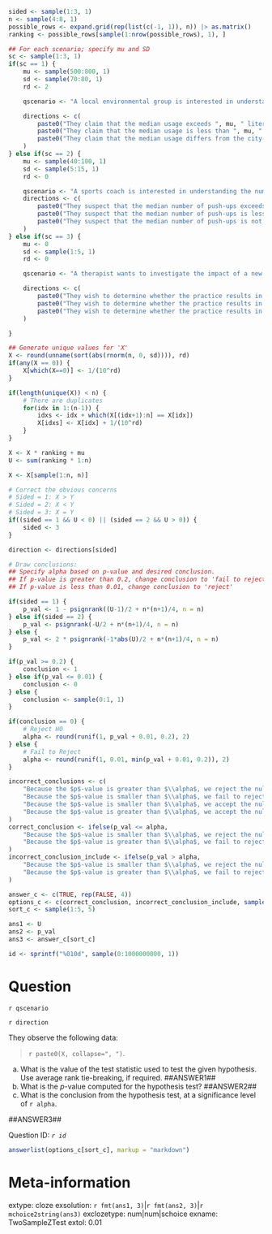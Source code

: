 ```r

sided <- sample(1:3, 1)
n <- sample(4:8, 1)
possible_rows <- expand.grid(rep(list(c(-1, 1)), n)) |> as.matrix()
ranking <- possible_rows[sample(1:nrow(possible_rows), 1), ]

## For each scenario; specify mu and SD 
sc <- sample(1:3, 1)
if(sc == 1) {
    mu <- sample(500:800, 1)
    sd <- sample(70:80, 1)
    rd <- 2 

    qscenario <- "A local environmental group is interested in understanding the median daily water consumption, per household, within their city."

    directions <- c(
        paste0("They claim that the median usage exceeds ", mu, " liters."),
        paste0("They claim that the median usage is less than ", mu, " liters."),
        paste0("They claim that the median usage differs from the city-reported median of ", mu, " liters.")
    )
} else if(sc == 2) {
    mu <- sample(40:100, 1)
    sd <- sample(5:15, 1)
    rd <- 0 

    qscenario <- "A sports coach is interested in understanding the number of push-ups that their athletes can complete."
    directions <- c(
        paste0("They suspect that the median number of push-ups exceeds ", mu, "."),
        paste0("They suspect that the median number of push-ups is less than ", mu, "."),
        paste0("They suspect that the median number of push-ups is not ", mu, ".")
    )
} else if(sc == 3) {
    mu <- 0
    sd <- sample(1:5, 1)
    rd <- 0

    qscenario <- "A therapist wants to investigate the impact of a new mindfulness technique on their patients' stress scores. They measure the change in stress score (on a standardized scale) that was observed after a single week of implementing the new practice."

    directions <- c(
        paste0("They wish to determine whether the practice results in an increase in stress levels."),
        paste0("They wish to determine whether the practice results in a decrease in stress levels. "),
        paste0("They wish to determine whether the practice results in a change in stress levels.")
    )

}

## Generate unique values for 'X' 
X <- round(unname(sort(abs(rnorm(n, 0, sd)))), rd)
if(any(X == 0)) {
    X[which(X==0)] <- 1/(10^rd)
}

if(length(unique(X)) < n) {
    # There are duplicates
    for(idx in 1:(n-1)) {
        idxs <- idx + which(X[(idx+1):n] == X[idx])
        X[idxs] <- X[idx] + 1/(10^rd)
    }
}

X <- X * ranking + mu
U <- sum(ranking * 1:n)

X <- X[sample(1:n, n)]

# Correct the obvious concerns
# Sided = 1: X > Y
# Sided = 2: X < Y
# Sided = 3: X = Y
if((sided == 1 && U < 0) || (sided == 2 && U > 0)) {
    sided <- 3 
}

direction <- directions[sided]

# Draw conclusions:
## Specify alpha based on p-value and desired conclusion.
## If p-value is greater than 0.2, change conclusion to 'fail to reject'
## If p-value is less than 0.01, change conclusion to 'reject'

if(sided == 1) {
    p_val <- 1 - psignrank((U-1)/2 + n*(n+1)/4, n = n)
} else if(sided == 2) {
    p_val <- psignrank(-U/2 + n*(n+1)/4, n = n)
} else {
    p_val <- 2 * psignrank(-1*abs(U)/2 + n*(n+1)/4, n = n)
}

if(p_val >= 0.2) {
    conclusion <- 1
} else if(p_val <= 0.01) {
    conclusion <- 0
} else {
    conclusion <- sample(0:1, 1)
}

if(conclusion == 0) {
    # Reject H0
    alpha <- round(runif(1, p_val + 0.01, 0.2), 2)
} else {
    # Fail to Reject
    alpha <- round(runif(1, 0.01, min(p_val + 0.01, 0.2)), 2)
}

incorrect_conclusions <- c(
    "Because the $p$-value is greater than $\\alpha$, we reject the null hypothesis.",
    "Because the $p$-value is smaller than $\\alpha$, we fail to reject the null hypothesis.",
    "Because the $p$-value is smaller than $\\alpha$, we accept the null hypothesis.",
    "Because the $p$-value is greater than $\\alpha$, we accept the null hypothesis."
)
correct_conclusion <- ifelse(p_val <= alpha, 
    "Because the $p$-value is smaller than $\\alpha$, we reject the null hypothesis.",
    "Because the $p$-value is greater than $\\alpha$, we fail to reject the null hypothesis."
)
incorrect_conclusion_include <- ifelse(p_val > alpha, 
    "Because the $p$-value is smaller than $\\alpha$, we reject the null hypothesis.",
    "Because the $p$-value is greater than $\\alpha$, we fail to reject the null hypothesis."
)

answer_c <- c(TRUE, rep(FALSE, 4))
options_c <- c(correct_conclusion, incorrect_conclusion_include, sample(incorrect_conclusions, 3))
sort_c <- sample(1:5, 5)

ans1 <- U
ans2 <- p_val
ans3 <- answer_c[sort_c]

id <- sprintf("%010d", sample(0:1000000000, 1))

```

Question
========

`r qscenario`

`r direction`

They observe the following data: 

> `r paste0(X, collapse=", ")`.

a. What is the value of the test statistic used to test the given hypothesis. Use average rank tie-breaking, if required. ##ANSWER1##
b. What is the $p$-value computed for the hypothesis test? ##ANSWER2##
c. What is the conclusion from the hypothesis test, at a significance level of `r alpha`.

##ANSWER3##

Question ID: *`r id`*

```r
answerlist(options_c[sort_c], markup = "markdown")
```


Meta-information
================
extype: cloze
exsolution: `r fmt(ans1, 3)`|`r fmt(ans2, 3)`|`r mchoice2string(ans3)`
exclozetype: num|num|schoice
exname: TwoSampleZTest
extol: 0.01